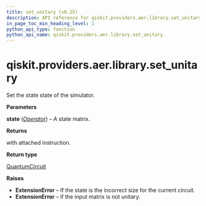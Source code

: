 ```yaml
---
title: set_unitary (v0.25)
description: API reference for qiskit.providers.aer.library.set_unitary in qiskit v0.25
in_page_toc_min_heading_level: 1
python_api_type: function
python_api_name: qiskit.providers.aer.library.set_unitary
---
```


<span id="qiskit-providers-aer-library-set-unitary" />

# qiskit.providers.aer.library.set\_unitary

<Function id="qiskit.providers.aer.library.set_unitary" isDedicatedPage={true} github="https://github.com/qiskit/qiskit-aer/tree/stable/0.8/qiskit/providers/aer/library/set_instructions/set_unitary.py" signature="set_unitary(self, state)">
  Set the state state of the simulator.

  **Parameters**

  **state** ([*Operator*](qiskit.quantum_info.Operator "qiskit.quantum_info.Operator")) – A state matrix.

  **Returns**

  with attached instruction.

  **Return type**

  [QuantumCircuit](qiskit.circuit.QuantumCircuit "qiskit.circuit.QuantumCircuit")

  **Raises**

  *   **ExtensionError** – If the state is the incorrect size for the current circuit.
  *   **ExtensionError** – if the input matrix is not unitary.
</Function>

